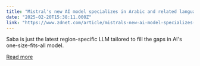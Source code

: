 ```yaml
---
title: "Mistral's new AI model specializes in Arabic and related languages"
date: "2025-02-20T15:38:11.000Z"
link: "https://www.zdnet.com/article/mistrals-new-ai-model-specializes-in-arabic-and-related-languages/"
---
```


Saba is just the latest region-specific LLM tailored to fill the gaps in AI's one-size-fits-all model.

[Read more](https://www.zdnet.com/article/mistrals-new-ai-model-specializes-in-arabic-and-related-languages/)
